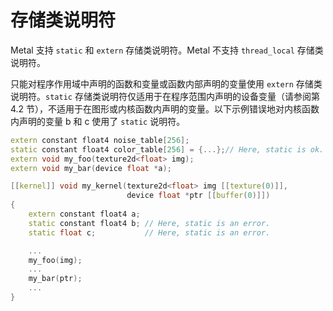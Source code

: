 # 存储类说明符

<OrigninalPDF title="5.3 Storage Class Specifiers" />

Metal 支持 `static` 和 `extern` 存储类说明符。Metal 不支持 `thread_local` 存储类说明符。

只能对程序作用域中声明的函数和变量或函数内部声明的变量使用 `extern` 存储类说明符。`static` 存储类说明符仅适用于在程序范围内声明的设备变量（请参阅第 4.2 节），不适用于在图形或内核函数内声明的变量。以下示例错误地对内核函数内声明的变量 b 和 c 使用了 `static` 说明符。

```cpp
extern constant float4 noise_table[256];
static constant float4 color_table[256] = {...};// Here, static is ok.
extern void my_foo(texture2d<float> img);
extern void my_bar(device float *a);

[[kernel]] void my_kernel(texture2d<float> img [[texture(0)]],
                          device float *ptr [[buffer(0)]])
{
    extern constant float4 a;
    static constant float4 b; // Here, static is an error.
    static float c;           // Here, static is an error.

    ...
    my_foo(img);
    ...
    my_bar(ptr);
    ...
}
```
